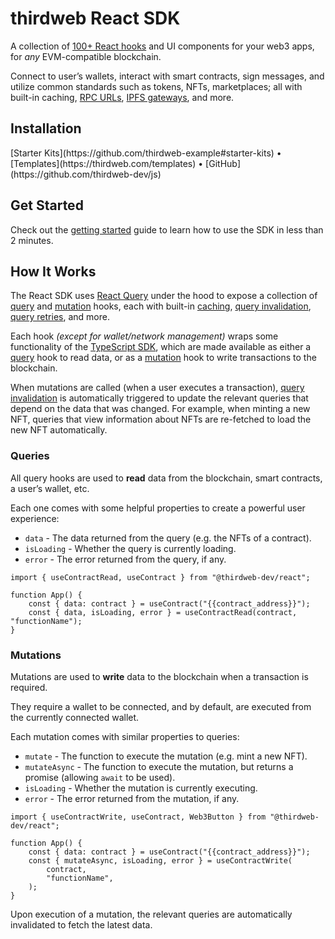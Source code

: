 
# thirdweb React SDK

A collection of [100+ React hooks](/references/react/v4#hooks) and UI components for your web3 apps, for <i>any</i> EVM-compatible blockchain.

Connect to user&rsquo;s wallets, interact with smart contracts, sign
messages, and utilize common standards such as tokens, NFTs, marketplaces; all with built-in caching, [RPC URLs](/glossary/rpc), [IPFS gateways](/glossary/ipfs), and more.

<OpenSourceCard
	title="React SDK"
	href="https://github.com/thirdweb-dev/js/tree/main/packages/react"
/>

## Installation

<InstallTabs
	thirdwebInstallSupported
	npm="npm i @thirdweb-dev/react @thirdweb-dev/sdk ethers@^5"
	yarn="yarn add @thirdweb-dev/react @thirdweb-dev/sdk ethers@^5"
	pnpm="pnpm i @thirdweb-dev/react @thirdweb-dev/sdk ethers@^5"
/>

<div className="flex gap-3">
	[Starter Kits](https://github.com/thirdweb-example#starter-kits) •
	[Templates](https://thirdweb.com/templates) •
	[GitHub](https://github.com/thirdweb-dev/js)
</div>

## Get Started

Check out the [getting started](/react/v4/getting-started) guide to learn how to use the SDK in less than 2 minutes.

<CardLink
	href="/react/v4/getting-started"
	icon="educate"
	label="Get started with the React SDK"
/>

## How It Works

The React SDK uses [React Query](https://tanstack.com/query/v4/docs/react/overview) under the hood to
expose a collection of [query](https://tanstack.com/query/v4/docs/react/guides/queries) and [mutation](https://tanstack.com/query/v4/docs/react/guides/mutations)
hooks, each with built-in [caching](https://tanstack.com/query/v4/docs/react/guides/caching),
[query invalidation](https://tanstack.com/query/v4/docs/react/guides/query-invalidation), [query retries](https://tanstack.com/query/v4/docs/react/guides/query-retries),
and more.

Each hook _(except for wallet/network management)_ wraps some functionality of the [TypeScript SDK](/typescript/latest),
which are made available as either a [query](https://tanstack.com/query/v4/docs/react/guides/queries) hook to read data,
or as a [mutation](https://tanstack.com/query/v4/docs/react/guides/mutations) hook to write transactions to the blockchain.

When mutations are called (when a user executes a transaction), [query invalidation](https://tanstack.com/query/v4/docs/react/guides/query-invalidation) is automatically triggered
to update the relevant queries that depend on the data that was changed. For example, when minting a new NFT, queries that view information about
NFTs are re-fetched to load the new NFT automatically.

### Queries

All query hooks are used to **read** data from the blockchain, smart contracts, a user&rsquo;s wallet, etc.

Each one comes with some helpful properties to create a powerful user experience:

- `data` - The data returned from the query (e.g. the NFTs of a contract).
- `isLoading` - Whether the query is currently loading.
- `error` - The error returned from the query, if any.

```tsx
import { useContractRead, useContract } from "@thirdweb-dev/react";

function App() {
	const { data: contract } = useContract("{{contract_address}}");
	const { data, isLoading, error } = useContractRead(contract, "functionName");
}
```

### Mutations

Mutations are used to **write** data to the blockchain when a transaction is required.

They require a wallet to be connected, and by default, are executed from the currently connected wallet.

Each mutation comes with similar properties to queries:

- `mutate` - The function to execute the mutation (e.g. mint a new NFT).
- `mutateAsync` - The function to execute the mutation, but returns a promise (allowing `await` to be used).
- `isLoading` - Whether the mutation is currently executing.
- `error` - The error returned from the mutation, if any.

```tsx
import { useContractWrite, useContract, Web3Button } from "@thirdweb-dev/react";

function App() {
	const { data: contract } = useContract("{{contract_address}}");
	const { mutateAsync, isLoading, error } = useContractWrite(
		contract,
		"functionName",
	);
}
```

Upon execution of a mutation, the relevant queries are automatically invalidated to fetch the latest data.
